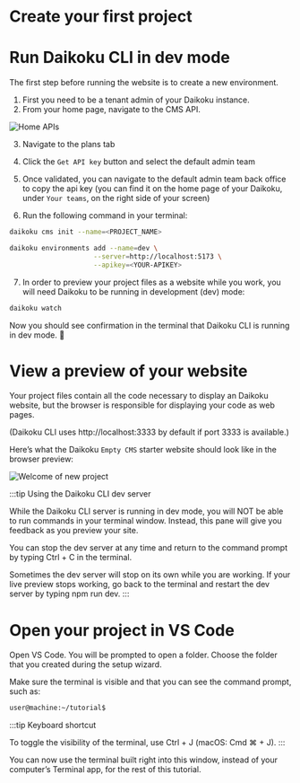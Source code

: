 
# Create your first project

# Run Daikoku CLI in dev mode

The first step before running the website is to create a new environment.

1. First you need to be a tenant admin of your Daikoku instance.
2. From your home page, navigate to the CMS API.

<div style={{textAlign: 'center', maxWidth: 600 }}>
  <img
    src={HomeAPIs}
    alt="Home APIs"
  />
</div>

3. Navigate to the plans tab
4. Click the `Get API key` button and select the default admin team
5. Once validated, you can navigate to the default admin team back office to copy the api key (you can find it on the home page of your Daikoku, under `Your teams`, on the right side of your screen)

6. Run the following command in your terminal:

```sh
daikoku cms init --name=<PROJECT_NAME>
```

```sh
daikoku environments add --name=dev \
                     --server=http://localhost:5173 \
                     --apikey=<YOUR-APIKEY>
```

7. In order to preview your project files as a website while you work, you will need Daikoku to be running in development (dev) mode:

```sh
daikoku watch
```

Now you should see confirmation in the terminal that Daikoku CLI is running in dev mode. 🚀

# View a preview of your website

Your project files contain all the code necessary to display an Daikoku website, but the browser is responsible for displaying your code as web pages.

(Daikoku CLI uses http://localhost:3333 by default if port 3333 is available.)

Here’s what the Daikoku `Empty CMS` starter website should look like in the browser preview:

<div style={{textAlign: 'center', maxWidth: 600, border: '1px solid #eee', marginBottom: '2rem' }}>
  <img
    src={Welcome}
    alt="Welcome of new project"
  />
</div>

:::tip
Using the Daikoku CLI dev server

While the Daikoku CLI server is running in dev mode, you will NOT be able to run commands in your terminal window. Instead, this pane will give you feedback as you preview your site.

You can stop the dev server at any time and return to the command prompt by typing Ctrl + C in the terminal.

Sometimes the dev server will stop on its own while you are working. If your live preview stops working, go back to the terminal and restart the dev server by typing npm run dev.
:::


# Open your project in VS Code

Open VS Code. You will be prompted to open a folder. Choose the folder that you created during the setup wizard.

Make sure the terminal is visible and that you can see the command prompt, such as:

```sh
user@machine:~/tutorial$
```

:::tip
Keyboard shortcut

To toggle the visibility of the terminal, use Ctrl + J (macOS: Cmd ⌘ + J).
:::

You can now use the terminal built right into this window, instead of your computer’s Terminal app, for the rest of this tutorial.

